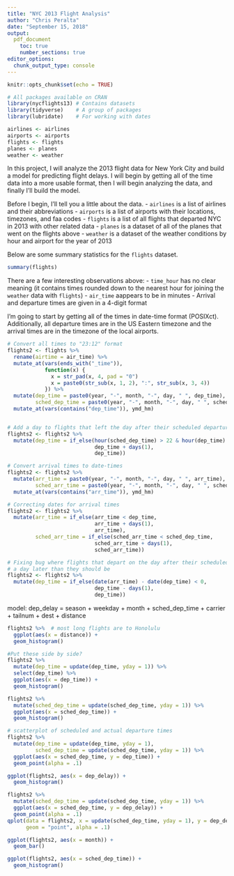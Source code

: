 ```yaml
---
title: "NYC 2013 Flight Analysis"
author: "Chris Peralta"
date: "September 15, 2018"
output: 
  pdf_document
    toc: true
    number_sections: true
editor_options: 
  chunk_output_type: console
---
```


```r
knitr::opts_chunk$set(echo = TRUE)

# All packages available on CRAN
library(nycflights13) # Contains datasets
library(tidyverse)    # A group of packages
library(lubridate)    # For working with dates
```

```r
airlines <- airlines
airports <- airports
flights <- flights
planes <- planes
weather <- weather
```

In this project, I will analyze the 2013 flight data for New York City and build a model for predicting flight delays. I will begin by getting all of the time data into a more usable format, then I will begin analyzing the data, and finally I'll build the model. 

Before I begin, I'll tell you a little about the data. 
- `airlines` is a list of airlines and their abbreviations
- `airports` is a list of airports with their locations, timezones, and faa codes
- `flights` is a list of all flights that departed NYC in 2013 with other related data
- `planes` is a dataset of all of the planes that went on the flights above
- `weather` is a dataset of the weather conditions by hour and airport for the year of 2013

Below are some summary statistics for the `flights` dataset. 
```r
summary(flights)
```

There are a few interesting observations above: 
- `time_hour` has no clear meaning (it contains times rounded down to the nearest hour for joining the `weather` data with `flights`)
- `air_time` aappears to be in minutes
- Arrival and departure times are given in a 4-digit format

I'm going to start by getting all of the times in date-time format (POSIXct). Additionally, all departure times are in the US Eastern timezone and the arrival times are in the timezone of the local airports. 

```r
# Convert all times to "23:12" format
flights2 <- flights %>% 
  rename(airtime = air_time) %>% 
  mutate_at(vars(ends_with("_time")), 
            function(x) {
              x = str_pad(x, 4, pad = "0") 
              x = paste0(str_sub(x, 1, 2), ":", str_sub(x, 3, 4))
            }) %>% 
  mutate(dep_time = paste0(year, "-", month, "-", day, " ", dep_time), 
         sched_dep_time = paste0(year, "-", month, "-", day, " ", sched_dep_time)) %>% 
  mutate_at(vars(contains("dep_time")), ymd_hm)


# Add a day to flights that left the day after their scheduled departure time
flights2 <- flights2 %>% 
  mutate(dep_time = if_else(hour(sched_dep_time) > 22 & hour(dep_time) <= 21, 
                            dep_time + days(1), 
                            dep_time)) 

# Convert arrival times to date-times
flights2 <- flights2 %>% 
  mutate(arr_time = paste0(year, "-", month, "-", day, " ", arr_time), 
         sched_arr_time = paste0(year, "-", month, "-", day, " ", sched_arr_time)) %>% 
  mutate_at(vars(contains("arr_time")), ymd_hm) 

# Correcting dates for arrival times
flights2 <- flights2 %>%
  mutate(arr_time = if_else(arr_time < dep_time,
                            arr_time + days(1),
                            arr_time), 
         sched_arr_time = if_else(sched_arr_time < sched_dep_time,
                            sched_arr_time + days(1),
                            sched_arr_time)) 

# Fixing bug where flights that depart on the day after their scheduled date, are dated
# a day later than they should be
flights2 <- flights2 %>% 
  mutate(dep_time = if_else(date(arr_time) - date(dep_time) < 0, 
                            dep_time - days(1), 
                            dep_time))

```


model: dep_delay = season + weekday + month + sched_dep_time + carrier + tailnum + dest + distance
```r

flights2 %>%  # most long flights are to Honolulu
  ggplot(aes(x = distance)) +
  geom_histogram()

#Put these side by side?
flights2 %>% 
  mutate(dep_time = update(dep_time, yday = 1)) %>% 
  select(dep_time) %>% 
  ggplot(aes(x = dep_time)) + 
  geom_histogram()

flights2 %>% 
  mutate(sched_dep_time = update(sched_dep_time, yday = 1)) %>% 
  ggplot(aes(x = sched_dep_time)) +
  geom_histogram()

# scatterplot of scheduled and actual departure times 
flights2 %>% 
  mutate(dep_time = update(dep_time, yday = 1), 
         sched_dep_time = update(sched_dep_time, yday = 1)) %>% 
  ggplot(aes(x = sched_dep_time, y = dep_time)) + 
  geom_point(alpha = .1)

ggplot(flights2, aes(x = dep_delay)) + 
  geom_histogram()

flights2 %>% 
  mutate(sched_dep_time = update(sched_dep_time, yday = 1)) %>% 
  ggplot(aes(x = sched_dep_time, y = dep_delay)) + 
  geom_point(alpha = .1)
qplot(data = flights2, x = update(sched_dep_time, yday = 1), y = dep_delay, 
      geom = "point", alpha = .1)

ggplot(flights2, aes(x = month)) + 
  geom_bar()

ggplot(flights2, aes(x = sched_dep_time)) + 
  geom_histogram()
```
